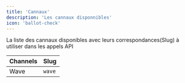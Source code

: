 ```yaml
---
title: 'Cannaux'
description: 'Les cannaux disponnibles'
icon: 'ballot-check'
---
```


La liste des cannaux disponibles avec leurs correspondances(Slug) à utiliser dans les appels API

| Channels          | Slug             |
| ----------------- | ---------------- |
| Wave              | `wave`           |
